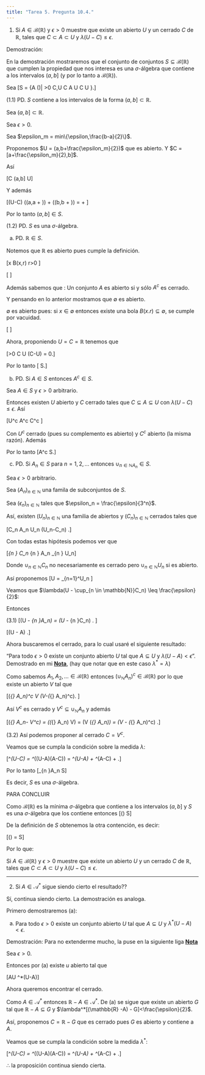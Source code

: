```yaml
---
title: "Tarea 5. Pregunta 10.4."
---
```


1) Si $A \in \mathscr{B}(\mathbb{R})$ y $\epsilon > 0$ muestre que existe un abierto $U$ y un cerrado $C$ de $\mathbb{R}$, tales que $C \subset A \subset U$ y $\lambda(U-C) \leq \epsilon$.

Demostración:

En la demostración mostraremos que el conjunto de conjuntos $S \subseteq \mathscr{B}(\mathbb{R})$ que cumplen la propiedad que nos interesa es una $\sigma$-álgebra que contiene a los intervalos $(a,b]$ (y por lo tanto a $\mathscr{B}(\mathbb{R})$).

Sea \[S = \{A \in \mathscr{B}(\mathbb{R})|\mbox{ } \forall \epsilon>0 \mbox{ } \exists C,U \subseteq \mathbb{R} \mbox{ tal que } C \subseteq A \subseteq U \mbox{ con } C \mbox{ cerrado y } U \mbox{ abierto}\}.\]

  (1.1) PD. $S$ contiene a los intervalos de la forma $(a,b] \subset \mathbb{R}$.

Sea $(a,b] \subset \mathbb{R}$.

Sea $\epsilon >0$.

Sea $\epsilon_m = min\{\epsilon,\frac{b-a}{2}\}$.

Proponemos $U = (a,b+\frac{\epsilon_m}{2})$ que es abierto. Y $C = [a+\frac{\epsilon_m}{2},b]$.

Así

\[C \subseteq (a,b] \subseteq U\]

Y además

\[\lambda(U-C) \leq \lambda((a,a + \frac{\epsilon_m}{2})) + \lambda((b,b + \frac{\epsilon_m}{2})) = \frac{\epsilon_m}{2} + \frac{\epsilon_m}{2} \leq \epsilon\]

Por lo tanto $(a,b] \in S$.

  (1.2) PD. $S$ es una $\sigma$-álgebra.


  (a) PD. $\mathbb{R} \in S$.
  
  Notemos que $\mathbb{R}$ es abierto pues cumple la definición.
  
  \[\forall x \in \mathbb{R} \quad \exists B(x,r) \subset \mathbb{R} \mbox{ (bola de radio } r>0 \mbox{).}\]
  
  \[\therefore \mathbb{R} \mbox{ es abierto.}\]
  
  Además sabemos que :
    Un conjunto $A$ es abierto si y sólo $A^c$ es cerrado.
    
  Y pensando en lo anterior mostramos que $\emptyset$ es abierto.
    
  $\emptyset$ es abierto pues: si $x\in \emptyset$ entonces existe una bola $B(x.r) \subseteq \emptyset$, se cumple por vacuidad.
  
  \[\therefore \mathbb{R} \mbox{ es cerrado.}\]
  
  
  Ahora, proponiendo $U = C = \mathbb{R}$ tenemos que 
  
  \[\forall \epsilon>0 \quad C \subseteq \mathbb{R}\subseteq U \mbox{ con } \lambda(C-U) = 0.\]
  
  Por lo tanto
   \[\therefore \mathbb{R} \in S.\]
  
  
  
  (b) PD. Si $A \in S$ entonces $A^c \in S$.
  
  
  Sea $A \in S$ y $\epsilon >0$ arbitrario. 
  
  Entonces existen $U$ abierto y $C$ cerrado tales que $C \subseteq A \subseteq U$ con $\lambda(U-C) \leq \epsilon$. Así
  
  \[U^c \subseteq A^c \subseteq C^c \quad \mbox{(Leyes de D'Morgan)}\]

  Con $U^c$ cerrado (pues su complemento es abierto) y $C^c$ abierto (la misma razón). Además
  
  \begin{align*}
\lambda(C^c-U^c) &= \lambda(C^c\cap (U^c)^c) \\\\
&= \lambda(C^c\cap U) \\\\
&= \lambda(U\cap C^c) \\\\
&= \lambda(U - C) \\\\
&\leq \epsilon.
\end{align*}
  
  Por lo tanto 
  \[A^c \in S.\]
  
  
  (c) PD. Si $A_n \in S$ para $n = 1, 2, \dots$ entonces $\cup_{n \in \mathbb{N}A_n }\in S$.
  
  Sea $\epsilon >0$ arbitrario.
  
  Sea $(A_n)_{n \in \mathbb{N}}$ una famila de subconjuntos de $S$.
  
  Sea $(\epsilon_n)_{n \in \mathbb{N}}$ tales que $\epsilon_n = \frac{\epsilon}{3^n}$.
  
  Así, existen $(U_n)_{n\in \mathbb{N}}$ una familia de abiertos y $(C_n)_{n\in \mathbb{N}}$ cerrados tales que
  
  \[C_n \subseteq A_n \subseteq U_n \quad \mbox{con} \quad \lambda(U_n-C_n) \leq \frac{\epsilon}{3^n}.\]
  
  Con todas estas hipótesis podemos ver que 
  
  \[\cup_{n \in \mathbb{N}} C_n \subseteq \cup_{n \in \mathbb{N}} A_n \subseteq \cup_{n \in \mathbb{N}} U_n\]
  
  Donde $\cup_{n \in \mathbb{N}} C_n$ no necesariamente es cerrado pero $\cup_{n \in \mathbb{N}} U_n$ si es abierto.

Así proponemos 
\[U = \cup_{n=1}^\infty U_n \]


 Veamos que $\lambda(U - \cup_{n \in \mathbb{N}}C_n) \leq \frac{\epsilon}{2}$:

\begin{align*}
\lambda(U - \cup_{n \in \mathbb{N}}C_n) &\leq \lambda(\cup_{n \in \mathbb{N}}(U_n - C_n)) && \mbox{ (pues } U - \cup_{n \in \mathbb{N}}C_n \subseteq \cup_{n \in \mathbb{N}}(U_n - C_n) \mbox{)}.\\\\
&\leq \sum_{n = 1}^\infty \lambda(U_n - C_n) \\\\
&\leq \sum_{n = 1}^\infty \frac{\epsilon}{3^n}\\\\
&= \frac{\epsilon}{2}.
\end{align*}

Entonces 

(3.1)
\[\lambda(U - \cup_{n \in \mathbb{N}}A_n) \overset{(\subseteq)}{\leq} \lambda[(U-\cup_{n \in \mathbb{N}}A_n)\cup(\cup_{n \in \mathbb{N}}A_n-\cup_{n \in \mathbb{N}}C_n)] = \lambda(U - \cup_{n \in \mathbb{N}}C_n) \leq \frac{\epsilon}{2}. \]

\[\therefore \lambda(U - A) \leq \frac{\epsilon}{2}.\]

Ahora buscaremos el cerrado, para lo cual usaré el siguiente resultado:

"Para todo $\epsilon >0$ existe un conjunto abierto $U$ tal que $A\subseteq U$ y  $\lambda(U-A)<\epsilon$". Demostrado en mi **[Nota](https://austriamax.github.io/austriamax.proba1.github.io/P10_4_2.html)**, (hay que notar que en este caso $\lambda^* = \lambda$)

Como sabemos $A_1, A_2, \dots \in \mathscr{B}(\mathbb{R})$ entonces $(\cup_{\mathbb{N}} A_n)^c \in \mathscr{B}(\mathbb{R})$ por lo que existe un abierto $V$ tal que 

\[(\cup_{\mathbb{N}} A_n)^c \subseteq V \quad \mbox{y} \quad \lambda(V-(\cup_{\mathbb{N}} A_n)^c)\leq \frac{\epsilon}{2}. \]

Así $V^c$ es cerrado y $V^c \subseteq \cup_{\mathbb{N}} A_n$ y además

\[\lambda(\cup_{\mathbb{N}} A_n- V^c) = \lambda((\cup_{\mathbb{N}} A_n) \cap V) = \lambda(V \cap (\cup_{\mathbb{N}} A_n)) = \lambda(V - (\cup_{\mathbb{N}} A_n)^c) \leq \frac{\epsilon}{2}.\]

(3.2) Así podemos proponer al cerrado $C = V^c$.

Veamos que se cumpla la condición sobre la medida $\lambda$:

\[\lambda^*(U-C) = \lambda^*((U-A)\cup(A-C)) = \lambda^*(U-A) + \lambda^*(A-C) \leq \frac{\epsilon}{2}  +\frac{\epsilon}{2} \leq \epsilon.\]

Por lo tanto 
\[\cup_{n \in \mathbb{N}}A_n \in S\]

Es decir, $S$ es una $\sigma$-álgebra.


PARA CONCLUIR

Como $\mathscr{B}(\mathbb{R})$ es la mínima $\sigma$-álgebra que contiene a los intervalos $(a,b]$ y $S$ es una $\sigma$-álgebra que los contiene entonces 
\[\mathscr{B}(\mathbb{R}) \subseteq S\]

De la definición de $S$ obtenemos la otra contención, es decir:

\[\mathscr{B}(\mathbb{R}) = S\]

Por lo que:

Si $A \in \mathscr{B}(\mathbb{R})$ y $\epsilon > 0$ muestre que existe un abierto $U$ y un cerrado $C$ de $\mathbb{R}$, tales que $C \subset A \subset U$ y $\lambda(U-C) \leq \epsilon$.

--------------------------------------------------------------------------------
2) Si $A \in \mathscr{A}^{*}$ sigue siendo cierto el resultado??


Sí, continua siendo cierto. La demostración es analoga.

Primero demostraremos (a):


(a) Para todo $\epsilon >0$ existe un conjunto abierto $U$ tal que $A\subseteq U$ y  $\lambda^*(U-A)<\epsilon$.

Demostración: Para no extenderme mucho, la puse en la siguiente liga  **[Nota](https://austriamax.github.io/austriamax.proba1.github.io/P10_4_2.html)**

Sea $\epsilon >0$.

Entonces por (a) existe $u$ abierto tal que

\[A\subseteq U \quad \mbox{y} \quad \lambda^*(U-A)\leq \frac{\epsilon}{2}\]

Ahora queremos encontrar el cerrado.

Como $A \in \mathscr{A}^{*}$ entonces $\mathbb{R} -A \in \mathscr{A}^{*}$. De (a) se sigue que existe un abierto $G$ tal que $\mathbb{R} - A \subseteq G$ y $\lambda^*[(\mathbb{R} -A) - G]<\frac{\epsilon}{2}$. 

Así, proponemos $C = \mathbb{R} - G$ que es cerrado pues $G$ es abierto y contiene a $A$. 

Veamos que se cumpla la condición sobre la medida $\lambda^*$:

\[\lambda^*(U-C) = \lambda^*((U-A)\cup(A-C)) = \lambda^*(U-A) + \lambda^*(A-C) \leq \frac{\epsilon}{2}  +\frac{\epsilon}{2} \leq \epsilon.\]

$\therefore$ la proposición continua siendo cierta.
